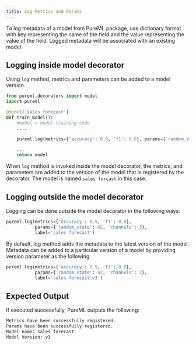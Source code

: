 ```yaml
---
title: Log Metrics and Params
---
```


To log metadata of a model from PureML package, use dictionary format with key representing the name of the field and the value representing the value of the field. Logged metadata will be associated with an existing model.

## Logging inside model decorator

Using `log` method, metrics and parameters can be added to a model version.

```python
from pureml.decorators import model
import pureml

@model('sales forecast')
def train_model():
    #model = model training code
    ....

    pureml.log(metrics={'accuracy': 0.9, 'f1': 0.8}, params={'random_state': 42, 'channels': 3})

    ...
    return model
```

When `log` method is invoked inside the model decorator, the metrics, and parameters are added to the version of the model that is registered by the decorator. The model is named `sales forcast` in this case.

## Logging outside the model decorator

Logging can be done outside the model decorator in the following ways:

```python
pureml.log(metrics={'accuracy': 0.9, 'f1': 0.8},
           params={'random_state': 42, 'channels': 3},
           label='sales forecast')
```

By default, log method adds the metadata to the latest version of the model. Metadata can be added to a particular version of a model by providing version parameter as the following:

```python
pureml.log(metrics={'accuracy': 0.9, 'f1': 0.8},
           params={'random_state': 42, 'channels': 3},
           label='sales forecast:v3')
```

## Expected Output

If executed successfully, PureML outputs the following:

```python
Metrics have been successfully registered.
Params have been successfully registered.
Model name: sales forecast
Model Version: v3
```
